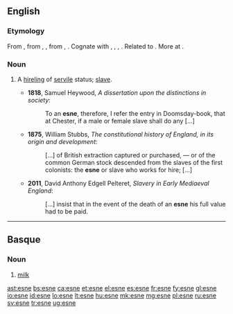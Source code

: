 ==English==

===Etymology===
From {{etyl|ang|en}} {{term|esne||a man of the servile class, a laborer, slave, servant, retainer, a youth, young man, man, scholar|lang=ang}}, from {{etyl|gem-pro|en}} {{term/t|gem-pro|*asniz}}, {{term/t|gem-pro|*asnz||reward}}, from {{etyl|ine-pro|en}} {{term/t|ine-pro|*os(e)n-}}, {{term/t|ine-pro|*es(e)n-||summer, harvest, harvest-time}}. Cognate with {{etyl|gml|-}} {{term|asne|lang=gml}}, {{term|asnen||wages, fixed income|lang=gml}}, {{etyl|goh|-}} {{term|asni||hireling, day labourer, servant|lang=goh}}, {{etyl|got|-}} {{term|||tr=asneis|a hireling, day labourer|lang=got}}. Related to {{etyl|ang|-}} {{term|earnian||to labor for, strive after, deserve as the reward of labor, merit, earn, win|lang=ang}}. More at {{l|en|earn}}.

===Noun===
{{en-noun}}

# {{context|Anglo-Saxon|historical|lang=en}} A [[hireling]] of [[servile]] status; [[slave]].
#*'''1818''', Samuel Heywood, ''A dissertation upon the distinctions in society'':
#*: To an '''esne''', therefore, I refer the entry in Doomsday-book, that at Chester, if a male or female slave shall do any [...]
#*'''1875''', William Stubbs, ''The constitutional history of England, in its origin and development'':
#*: [...] of British extraction captured or purchased, — or of the common German stock descended from the slaves of the first colonists: the '''esne''' or slave who works for hire; [...]
#*'''2011''', David Anthony Edgell Pelteret, ''Slavery in Early Mediaeval England'':
#*: [...] insist that in the event of the death of an '''esne''' his full value had to be paid.

----

==Basque==

===Noun===
{{eu-noun}}

# [[milk]]

[[ast:esne]]
[[bs:esne]]
[[ca:esne]]
[[et:esne]]
[[el:esne]]
[[es:esne]]
[[fr:esne]]
[[fy:esne]]
[[gl:esne]]
[[io:esne]]
[[id:esne]]
[[lo:esne]]
[[lt:esne]]
[[hu:esne]]
[[mk:esne]]
[[mg:esne]]
[[pl:esne]]
[[ru:esne]]
[[sv:esne]]
[[tr:esne]]
[[ug:esne]]